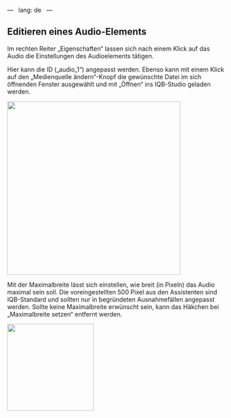 ---   
lang: de   
---

## Editieren eines Audio-Elements

Im rechten Reiter „Eigenschaften“ lassen sich nach einem Klick auf das Audio die Einstellungen des Audioelements tätigen. 

Hier kann die ID („audio_1“) angepasst werden. Ebenso kann mit einem Klick auf den „Medienquelle ändern“-Knopf die gewünschte Datei im sich öffnenden Fenster ausgewählt und mit „Öffnen“ ins IQB-Studio geladen werden. 

![](Audio_Fragment_eins.png){width=400}

Mit der Maximalbreite lässt sich einstellen, wie breit (in Pixeln) das Audio maximal sein soll. Die voreingestellten 500 Pixel aus den Assistenten sind IQB-Standard und sollten nur in begründeten Ausnahmefällen angepasst werden. Sollte keine Maximalbreite erwünscht sein, kann das Häkchen bei „Maximalbreite setzen“ entfernt werden.

![](Audio_Fragment_zwei.png){width=200}